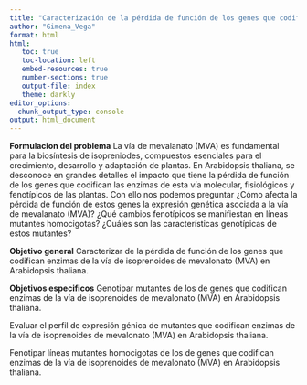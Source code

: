 ```yaml
---
title: "Caracterización de la pérdida de función de los genes que codifican enzimas de la vía de isoprenoides de mevalonato (MVA) en Arabidopsis thaliana"
author: "Gimena_Vega"
format: html
html:
   toc: true
   toc-location: left
   embed-resources: true
   number-sections: true
   output-file: index
   theme: darkly
editor_options: 
  chunk_output_type: console
output: html_document
---
```


**Formulacion del problema**
La vía de mevalanato (MVA) es fundamental para la biosíntesis de isopreniodes, compuestos esenciales para el crecimiento, desarrollo y adaptación de plantas. En Arabidopsis thaliana, se desconoce en grandes detalles el impacto que tiene la pérdida de función de los genes que codifican las enzimas de esta vía molecular, fisiológicos y fenotípicos de las plantas. Con ello nos podemos preguntar ¿Cómo afecta la pérdida de función de estos genes la expresión genética asociada a la vía de mevalanato (MVA)? ¿Qué cambios fenotípicos se manifiestan en líneas mutantes homocigotas? ¿Cuáles son las características genotípicas de estos mutantes? 

**Objetivo general**
Caracterizar de la pérdida de función de los genes que codifican enzimas de la vía de isoprenoides de mevalonato (MVA) en Arabidopsis thaliana.

**Objetivos especificos**
Genotipar mutantes de los de genes que codifican enzimas de la vía de isoprenoides de mevalonato (MVA) en Arabidopsis thaliana.

Evaluar el perfil de expresión génica de mutantes que codifican enzimas de la vía de isoprenoides de mevalonato (MVA) en Arabidopsis thaliana.

Fenotipar líneas mutantes homocigotas de los de genes que codifican enzimas de la vía de isoprenoides de mevalonato (MVA) en Arabidopsis thaliana.
